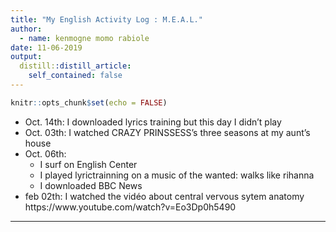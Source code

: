 ```yaml
---
title: "My English Activity Log : M.E.A.L."
author:
  - name: kenmogne momo rabiole
date: 11-06-2019
output:
  distill::distill_article:
    self_contained: false
---
```


```r
knitr::opts_chunk$set(echo = FALSE)

```
* Oct. 14th: I downloaded lyrics training but this day I didn't play 
* Oct. 03th: I watched CRAZY PRINSSESS's three seasons at my aunt's house 
* Oct. 06th: 
     + I surf on English Center
     + I played lyrictrainning on a music of the wanted: walks like rihanna
     + I downloaded BBC News
* feb 02th: I watched the vidéo about central vervous sytem anatomy https://www.youtube.com/watch?v=Eo3Dp0h5490

---
